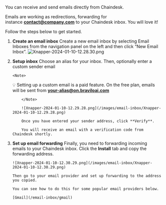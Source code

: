 You can receive and send emails directly from Chaindesk.

Emails are working as redirections, forwarding for instance **contact@company.com** to your Chaindesk inbox. You will love it!

Follow the steps below to get started.

1.  **Create an email inbox**
    Create a new email inbox by selecting Email Inboxes from the navigation panel on the left and then click “New Email Inbox”.
    ![Xnapper-2024-01-10-12.28.30.png](/images/email-inbox/Xnapper-2024-01-10-12.28.30.png)
2.  **Setup inbox**
    Choose an alias for your inbox.
    Then, optionally enter a custom sender email

        <Note>

    💡 Setting up a custom email is a paid feature. On the free plan, emails will be sent from **your-alias@on.braviloai.com**

            </Note>

            ![Xnapper-2024-01-10-12.29.28.png](/images/email-inbox/Xnapper-2024-01-10-12.29.28.png)

            Once you have entered your sender address, click **Verify**.

            You will receive an email with a verification code from Chaindesk shortly.

3.  **Set up email forwarding**
    Finally, you need to forwarding incoming emails to your Chaindesk inbox.
    Click the **Install** tab and copy the forwarding address.

        ![Xnapper-2024-01-10-12.30.29.png](/images/email-inbox/Xnapper-2024-01-10-12.30.29.png)

        Then go to your email provider and set up forwarding to the address you copied.

        You can see how to do this for some popular email providers below.

        [Gmail](/email-inbox/gmail)
